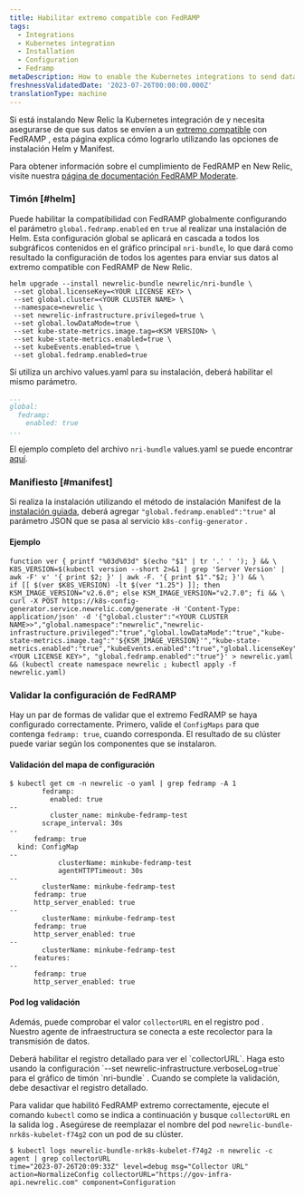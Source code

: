 ```yaml
---
title: Habilitar extremo compatible con FedRAMP
tags:
  - Integrations
  - Kubernetes integration
  - Installation
  - Configuration
  - Fedramp
metaDescription: How to enable the Kubernetes integrations to send data to the New Relic FedRamp-compliant endpoints.
freshnessValidatedDate: '2023-07-26T00:00:00.000Z'
translationType: machine
---
```


Si está instalando New Relic la Kubernetes integración de y necesita asegurarse de que sus datos se envíen a un [extremo compatible](/docs/security/security-privacy/compliance/fedramp-compliant-endpoints/) con FedRAMP , esta página explica cómo lograrlo utilizando las opciones de instalación Helm y Manifest.

Para obtener información sobre el cumplimiento de FedRAMP en New Relic, visite nuestra [página de documentación FedRAMP Moderate](/docs/security/security-privacy/compliance/certificates-standards-regulations/fedramp-moderate/).

### Timón [#helm]

Puede habilitar la compatibilidad con FedRAMP globalmente configurando el parámetro `global.fedramp.enabled` en `true` al realizar una instalación de Helm. Esta configuración global se aplicará en cascada a todos los subgráficos contenidos en el gráfico principal `nri-bundle`, lo que dará como resultado la configuración de todos los agentes para enviar sus datos al extremo compatible con FedRAMP de New Relic.

```shell
helm upgrade --install newrelic-bundle newrelic/nri-bundle \
 --set global.licenseKey=<YOUR LICENSE KEY> \
 --set global.cluster=<YOUR CLUSTER NAME> \
 --namespace=newrelic \
 --set newrelic-infrastructure.privileged=true \
 --set global.lowDataMode=true \
 --set kube-state-metrics.image.tag=<KSM VERSION> \
 --set kube-state-metrics.enabled=true \
 --set kubeEvents.enabled=true \
 --set global.fedramp.enabled=true
```

Si utiliza un archivo values.yaml para su instalación, deberá habilitar el mismo parámetro.

```yaml
...
global:
  fedramp:
    enabled: true
...
```

El ejemplo completo del archivo `nri-bundle` values.yaml se puede encontrar [aquí](https://github.com/newrelic/helm-charts/blob/master/charts/nri-bundle/values.yaml).

### Manifiesto [#manifest]

Si realiza la instalación utilizando el método de instalación Manifest de la [instalación guiada](https://one.newrelic.com/nr1-core?account=2498654&state=d1aae74b-0ad6-b0f3-093d-cc89ecf89234), deberá agregar `"global.fedramp.enabled":"true"` al parámetro JSON que se pasa al servicio `k8s-config-generator` .

#### Ejemplo

```shell
function ver { printf "%03d%03d" $(echo "$1" | tr '.' ' '); } && \
K8S_VERSION=$(kubectl version --short 2>&1 | grep 'Server Version' | awk -F' v' '{ print $2; }' | awk -F. '{ print $1"."$2; }') && \
if [[ $(ver $K8S_VERSION) -lt $(ver "1.25") ]]; then KSM_IMAGE_VERSION="v2.6.0"; else KSM_IMAGE_VERSION="v2.7.0"; fi && \
curl -X POST https://k8s-config-generator.service.newrelic.com/generate -H 'Content-Type: application/json' -d '{"global.cluster":"<YOUR CLUSTER NAME>>","global.namespace":"newrelic","newrelic-infrastructure.privileged":"true","global.lowDataMode":"true","kube-state-metrics.image.tag":"'${KSM_IMAGE_VERSION}'","kube-state-metrics.enabled":"true","kubeEvents.enabled":"true","global.licenseKey":"<YOUR LICENSE KEY>", "global.fedramp.enabled":"true"}' > newrelic.yaml && (kubectl create namespace newrelic ; kubectl apply -f newrelic.yaml)
```

### Validar la configuración de FedRAMP

Hay un par de formas de validar que el extremo FedRAMP se haya configurado correctamente. Primero, valide el `ConfigMaps` para que contenga `fedramp: true`, cuando corresponda. El resultado de su clúster puede variar según los componentes que se instalaron.

#### Validación del mapa de configuración

```
$ kubectl get cm -n newrelic -o yaml | grep fedramp -A 1
        fedramp:
          enabled: true
--
          cluster_name: minkube-fedramp-test
        scrape_interval: 30s
--
      fedramp: true
  kind: ConfigMap
--
            clusterName: minkube-fedramp-test
            agentHTTPTimeout: 30s
--
        clusterName: minkube-fedramp-test
      fedramp: true
      http_server_enabled: true
--
        clusterName: minkube-fedramp-test
      fedramp: true
      http_server_enabled: true
--
        clusterName: minkube-fedramp-test
      features:
--
      fedramp: true
      http_server_enabled: true
```

#### Pod log validación

Además, puede comprobar el valor `collectorURL` en el registro pod . Nuestro agente de infraestructura se conecta a este recolector para la transmisión de datos.

<Callout title="Registro DETALLADO REQUERIDO">
  Deberá habilitar el registro detallado para ver el `collectorURL`. Haga esto usando la configuración `--set newrelic-infrastructure.verboseLog=true` para el gráfico de timón `nri-bundle` . Cuando se complete la validación, debe desactivar el registro detallado.
</Callout>

Para validar que habilitó FedRAMP extremo correctamente, ejecute el comando `kubectl` como se indica a continuación y busque `collectorURL` en la salida log . Asegúrese de reemplazar el nombre del pod `newrelic-bundle-nrk8s-kubelet-f74g2` con un pod de su clúster.

```
$ kubectl logs newrelic-bundle-nrk8s-kubelet-f74g2 -n newrelic -c agent | grep collectorURL
time="2023-07-26T20:09:33Z" level=debug msg="Collector URL" action=NormalizeConfig collectorURL="https://gov-infra-api.newrelic.com" component=Configuration
```